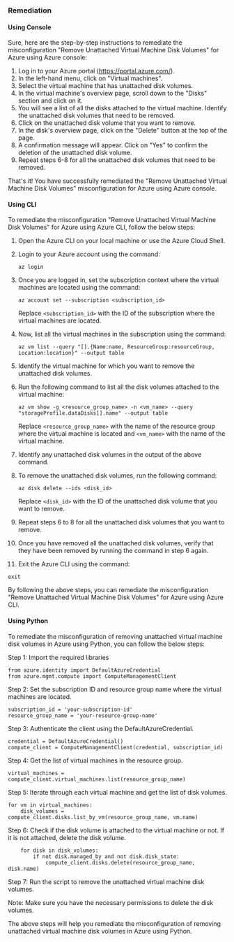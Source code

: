 ### Remediation

#### Using Console

Sure, here are the step-by-step instructions to remediate the misconfiguration "Remove Unattached Virtual Machine Disk Volumes" for Azure using Azure console:

1. Log in to your Azure portal (https://portal.azure.com/).
2. In the left-hand menu, click on "Virtual machines".
3. Select the virtual machine that has unattached disk volumes.
4. In the virtual machine's overview page, scroll down to the "Disks" section and click on it.
5. You will see a list of all the disks attached to the virtual machine. Identify the unattached disk volumes that need to be removed.
6. Click on the unattached disk volume that you want to remove.
7. In the disk's overview page, click on the "Delete" button at the top of the page.
8. A confirmation message will appear. Click on "Yes" to confirm the deletion of the unattached disk volume.
9. Repeat steps 6-8 for all the unattached disk volumes that need to be removed.

That's it! You have successfully remediated the "Remove Unattached Virtual Machine Disk Volumes" misconfiguration for Azure using Azure console.

#### Using CLI

To remediate the misconfiguration "Remove Unattached Virtual Machine Disk Volumes" for Azure using Azure CLI, follow the below steps:

1. Open the Azure CLI on your local machine or use the Azure Cloud Shell.

2. Login to your Azure account using the command: 
   ```
   az login
   ```

3. Once you are logged in, set the subscription context where the virtual machines are located using the command: 
   ```
   az account set --subscription <subscription_id>
   ```
   Replace `<subscription_id>` with the ID of the subscription where the virtual machines are located.

4. Now, list all the virtual machines in the subscription using the command: 
   ```
   az vm list --query "[].{Name:name, ResourceGroup:resourceGroup, Location:location}" --output table
   ```

5. Identify the virtual machine for which you want to remove the unattached disk volumes.

6. Run the following command to list all the disk volumes attached to the virtual machine: 
   ```
   az vm show -g <resource_group_name> -n <vm_name> --query "storageProfile.dataDisks[].name" --output table
   ```
   Replace `<resource_group_name>` with the name of the resource group where the virtual machine is located and `<vm_name>` with the name of the virtual machine.

7. Identify any unattached disk volumes in the output of the above command.

8. To remove the unattached disk volumes, run the following command: 
   ```
   az disk delete --ids <disk_id>
   ```
   Replace `<disk_id>` with the ID of the unattached disk volume that you want to remove.

9. Repeat steps 6 to 8 for all the unattached disk volumes that you want to remove.

10. Once you have removed all the unattached disk volumes, verify that they have been removed by running the command in step 6 again.

11. Exit the Azure CLI using the command: 
   ```
   exit
   ```

By following the above steps, you can remediate the misconfiguration "Remove Unattached Virtual Machine Disk Volumes" for Azure using Azure CLI.

#### Using Python

To remediate the misconfiguration of removing unattached virtual machine disk volumes in Azure using Python, you can follow the below steps:

Step 1: Import the required libraries

```
from azure.identity import DefaultAzureCredential
from azure.mgmt.compute import ComputeManagementClient
```

Step 2: Set the subscription ID and resource group name where the virtual machines are located.

```
subscription_id = 'your-subscription-id'
resource_group_name = 'your-resource-group-name'
```

Step 3: Authenticate the client using the DefaultAzureCredential.

```
credential = DefaultAzureCredential()
compute_client = ComputeManagementClient(credential, subscription_id)
```

Step 4: Get the list of virtual machines in the resource group.

```
virtual_machines = compute_client.virtual_machines.list(resource_group_name)
```

Step 5: Iterate through each virtual machine and get the list of disk volumes.

```
for vm in virtual_machines:
    disk_volumes = compute_client.disks.list_by_vm(resource_group_name, vm.name)
```

Step 6: Check if the disk volume is attached to the virtual machine or not. If it is not attached, delete the disk volume.

```
    for disk in disk_volumes:
        if not disk.managed_by and not disk.disk_state:
            compute_client.disks.delete(resource_group_name, disk.name)
```

Step 7: Run the script to remove the unattached virtual machine disk volumes.

Note: Make sure you have the necessary permissions to delete the disk volumes.

The above steps will help you remediate the misconfiguration of removing unattached virtual machine disk volumes in Azure using Python.


